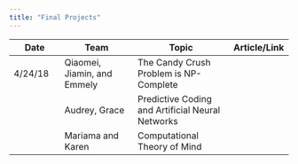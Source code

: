 ```yaml
---
title: "Final Projects"
---
```


| **Date** | **Team** |  **Topic** | **Article/Link**|
| ---------|-------------|-----------------|----------|
| 4/24/18  | Qiaomei, Jiamin, and Emmely | The Candy Crush Problem is NP-Complete ||
|| Audrey, Grace | Predictive Coding and Artificial Neural Networks ||
|| Mariama and Karen | Computational Theory of Mind ||
<!--|| Becca | Analyzing Chemical Reaction Networks ||
|| Katrina, Alice, Max, and Julia | [Recursive syntactic pattern learning by songbirds](https://granieri.github.io/songbird-syntax/) ||
|| Khadidja and Faith | Computing Machinery and Intelligence in Computer Game Bots ||-->
